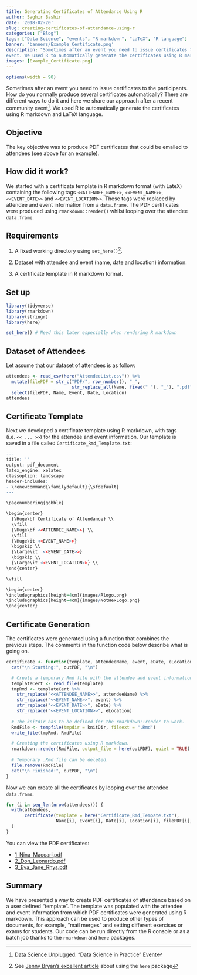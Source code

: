 ```yaml
---
title: Generating Certificates of Attendance Using R
author: Saghir Bashir
date: '2018-02-20'
slug: creating-certificates-of-attendance-using-r
categories: ["Blog"]
tags: ["Data Science", "events", "R markdown", "LaTeX", "R language"]
banner: 'banners/Example_Certificate.png'
description: "Sometimes after an event you need to issue certificates to the participants. How do you normally produce several certificates automatically? There are different ways to do it and here we share our approach after a recent community 
event. We used R to automatically generate the certificates using R markdown and LaTeX language."
images: [Example_Certificate.png]
---
```


```r
options(width = 90)
```

Sometimes after an event you need to issue certificates to the participants. 
How do you normally produce several certificates automatically? There are 
different ways to do it and here we share our approach after a recent community 
event[^1]. We used R to automatically generate the certificates using R 
markdown and LaTeX language.

## Objective

The key objective was to produce PDF certificates that could be emailed to attendees (see above for an example). 

## How did it work?

We started with a certificate template in R markdown format (with LateX) containing 
the following tags `<<ATTENDEE_NAME>>`, `<<EVENT_NAME>>`, `<<EVENT_DATE>>` and
`<<EVENT_LOCATION>>`. These tags were replaced by attendee and event information 
from a `data.frame`. The PDF certificates were produced using `rmarkdown::render()`
whilst looping over the attendee `data.frame`.

## Requirements

1. A fixed working directory using `set_here()`[^2].

2. Dataset with attendee and event (name, date and location) information.

3. A certificate template in R markdown format.

## Set up

```r
library(tidyverse)
library(rmarkdown)
library(stringr)
library(here)

set_here() # Need this later especially when rendering R markdown
```


## Dataset of Attendees

Let assume that our dataset of attendees is as follow:
```r
attendees <- read_csv(here("AttendeeList.csv")) %>%
  mutate(filePDF = str_c("PDF/", row_number(), "_",
                         str_replace_all(Name, fixed(" "), "_"), ".pdf")) %>%
  select(filePDF, Name, Event, Date, Location)
attendees
```

## Certificate Template
Next we developed a certificate template using R markdown, with tags (i.e. `<< ... >>`)
for the attendee and event information. Our template is saved in a file called
`Certificate_Rmd_Template.txt`:
```r
---
title: ''
output: pdf_document
latex_engine: xelatex
classoption: landscape
header-includes:
- \renewcommand{\familydefault}{\sfdefault}
---

\pagenumbering{gobble}

\begin{center}
  {\Huge\bf Certificate of Attendance} \\
  \vfill
  {\Huge\bf <<ATTENDEE_NAME>>} \\
  \vfill
  {\Huge\it <<EVENT_NAME>>}
  \bigskip \\
  {\Large\it  <<EVENT_DATE>>}
  \bigskip \\
  {\Large\it <<EVENT_LOCATION>>} \\
\end{center}

\vfill

\begin{center}
\includegraphics[height=4cm]{images/Rlogo.png}
\includegraphics[height=4cm]{images/NotHexLogo.png}
\end{center}
```

## Certificate Generation

The certificates were generated using a function that combines the previous steps. 
The comments in the function code below describe what is going on.
```r
certificate <- function(template, attendeeName, event, eDate, eLocation, outPDF, knitDir){
  cat("\n Starting:", outPDF, "\n")

  # Create a temporary Rmd file with the attendee and event information.  
  templateCert <- read_file(template)
  tmpRmd <- templateCert %>%
    str_replace("<<ATTENDEE_NAME>>", attendeeName) %>%
    str_replace("<<EVENT_NAME>>", event) %>%
    str_replace("<<EVENT_DATE>>", eDate) %>%
    str_replace("<<EVENT_LOCATION>>", eLocation)
  
  # The knitdir has to be defined for the rmarkdown::render to work.
  RmdFile <- tempfile(tmpdir = knitDir, fileext = ".Rmd")
  write_file(tmpRmd, RmdFile)

  # Creating the certificates using R markdown.
  rmarkdown::render(RmdFile, output_file = here(outPDF), quiet = TRUE)
  
  # Temporary .Rmd file can be deleted.
  file.remove(RmdFile)
  cat("\n Finished:", outPDF, "\n")
}

```

Now we can create all the certificates by looping over the attendee 
`data.frame`.
```r
for (i in seq_len(nrow(attendees))) {
  with(attendees,
       certificate(template = here("Certificate_Rmd_Tempate.txt"),
                   Name[i], Event[i], Date[i], Location[i], filePDF[i], here())
  )
}
```

You can view the PDF certificates:

* [1_Nina_Maccari.pdf](/blog/PDF/1_Nina_Maccari.pdf)
* [2_Don_Leonardo.pdf](/blog/PDF/2_Don_Leonardo.pdf)
* [3_Eva_Jane_Rhys.pdf](/blog/PDF/3_Eva_Jane_Rhys.pdf)

## Summary

We have presented a way to create PDF certificates of attendance based on a user defined “template”. The template was populated with the attendee and event information from which PDF certificates were generated using R markdown. This approach can be used to produce other types of documents, for example, "mail merges" and setting different exercises or exams for students. Our code can be run directly from the R console or as a batch job thanks to the `rmarkdown` and `here` packages.


[^1]: [Data Science Unplugged](dsup.org): "Data Science in Practice" 
[Event](https://www.meetup.com/Data-Science-Unplugged/events/246963169/)

[^2]: See [Jenny Bryan's excellent 
article](https://www.tidyverse.org/articles/2017/12/workflow-vs-script/)
about using the `here` package


